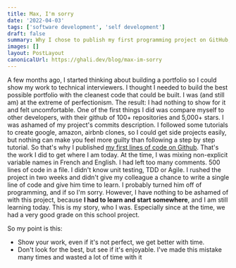 ```yaml
---
title: Max, I'm sorry
date: '2022-04-03'
tags: ['software development', 'self development']
draft: false
summary: Why I chose to publish my first programming project on GitHub, how bad perfectionism is and why I feel sorry for my colleague.
images: []
layout: PostLayout
canonicalUrl: https://ghali.dev/blog/max-im-sorry
---
```


A few months ago, I started thinking about building a portfolio so I could show my work to technical interviewers.
I thought I needed to build the best possible portfolio with the cleanest code that could be built.
I was (and still am) at the extreme of perfectionism. The result: I had nothing to show for it and felt uncomfortable.
One of the first things I did was compare myself to other developers, with their github of 100+ repositories and 5,000+ stars.
I was ashamed of my project's commits description.
I followed some tutorials to create google, amazon, airbnb clones, so I could get side projects easily, but nothing can make you feel more guilty than following a step by step tutorial.
So that's why I published [my first lines of code on Github](https://github.com/datscyril/cameleon).
That's the work I did to get where I am today.
At the time, I was mixing non-explicit variable names in French and English. I had left too many comments.
500 lines of code in a file. I didn't know unit testing, TDD or Agile.
I rushed the project in two weeks and didn't give my colleague a chance to write a single line of code and give him time to learn.
I probably turned him off of programming, and if so I'm sorry.
However, I have nothing to be ashamed of with this project, because **I had to learn and start somewhere**, and I am still learning today.
This is my story, who I was. Especially since at the time, we had a very good grade on this school project.

So my point is this:

- Show your work, even if it's not perfect, we get better with time.
- Don't look for the best, but see if it's enjoyable. I've made this mistake many times and wasted a lot of time with it
